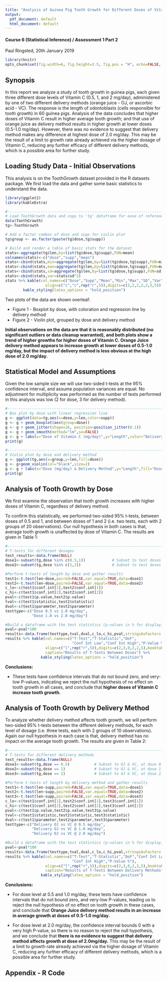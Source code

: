```yaml
---
title: "Analysis of Guinea Pig Tooth Growth for Different Doses of Vitamin C and Delivery Methods"
output:
  pdf_document: default
  html_document: default
---
```

#### Course 6 (Statistical Inference) / Assessment 1 Part 2
Paul Ringsted, 20th January 2019

```r
library(knitr)
opts_chunk$set(fig.width=6, fig.height=3.5, fig.pos = "H", echo=FALSE, eval=TRUE)
```

## Synopsis

In this report we analyze a study of tooth growth in guinea pigs, each given three different dose levels of Vitamin C (0.5, 1, and 2 mg/day), administered by one of two different delivery methods (orange juice - OJ, or ascorbic acid - VC).  The response is the length of odontoblasts (cells responsible for tooth growth) in 60 guinea pigs.  Analysis of the data concludes that higher doses of Vitamin C result in higher average tooth growth; and that use of orange juice as delivery method results in higher growth at lower doses (0.5-1.0 mg/day). However, there was no evidence to suggest that delivery method makes any difference at highest dose of 2.0 mg/day.  This may be the result of a limit to growth rate already achieved via the higher dosage of Vitamin C, reducing any further efficacy of different delivery methods, which is a possible area for further study.

## Loading Study Data - Initial Observations

This analysis is on the ToothGrowth dataset provided in the R datasets package.  We first load the data and gather some basic statistics to understand the data.

```r
library(ggplot2)
library(kableExtra)

```
```r
#-------------------------------------------------------------------------------------
# Load ToothGrowth data and copy to 'tg' dataframe for ease of reference
data(ToothGrowth)
tg<-ToothGrowth

# Add a factor combos of dose and supp for violin plot
tg$group <- as.factor(paste(tg$dose,tg$supp))   

# Build and render a table of basic stats for the dataset
stats<-aggregate(tg$len,by=list(tg$dose,tg$supp),FUN=mean)
colnames(stats)<-c("dose","supp","mean")
stats<-cbind(stats,min=aggregate(tg$len,by=list(tg$dose,tg$supp),FUN=min)$x)
stats<-cbind(stats,max=aggregate(tg$len,by=list(tg$dose,tg$supp),FUN=max)$x)
stats<-cbind(stats,sd=aggregate(tg$len,by=list(tg$dose,tg$supp),FUN=sd)$x)
stats<-cbind(stats,var=stats$sd^2)
stats %>% kable(col.names=c("Dose","Supp","Mean","Min","Max","SD","Var"),
                  align=c("c","c",rep("r",5)),digits=c(2,2,2,2,2,5,5)) %>%
        kable_styling(latex_options = "hold_position")

```
Two plots of the data are shown overleaf:

* Figure 1 - Boxplot by dose, with coloration and regression line by delivery method
* Figure 2 - Violin plot, grouped by dose and delivery method

**Initial observations on the data are that it is reasonably distributed (no significant outliers or data cleanup warranted), and both plots show a trend of higher growths for higher doses of Vitamin C.  Orange Juice delivery method appears to increase growth at lower doses of 0.5-1.0 mg/day, but the impact of delivery method is less obvious at the high dose of 2.0 mg/day.**

## Statistical Model and Assumptions

Given the low sample size we will use two-sided t-tests at the 95% confidence interval, and assume population variances are equal.  No adjustment for multiplicity was performed as the number of tests performed in this analysis was low (2 for dose, 3 for delivery method).

\newpage
```r
#-------------------------------------------------------------------------------------
# Box plot by dose with linear regression line
g <- ggplot(data=tg,aes(x=dose,y=len,color=supp))
g <- g + geom_boxplot(aes(group=dose)) 
g <- g + geom_jitter(shape=16, position=position_jitter(0.1))
g <- g + geom_smooth(method="lm",se=FALSE)
g <- g + labs(x="Dose of Vitamin C (mg/day)",y="Length",color="Delivery Method")
print(g)

```
\vspace{24pt}
```r
#-------------------------------------------------------------------------------------
# Violin plot by dose and delivery method
g <- ggplot(tg,aes(x=group,y=len,fill=dose))
g <- g+geom_violin(col="black",size=2)
g <- g + labs(x="Dose (mg/day) & Delivery Method",y="Length",fill="Dose")
print(g)

```

\newpage
## Analysis of Tooth Growth by Dose

We first examine the observation that tooth growth increases with higher doses of Vitamin C, regardless of delivery method.

To confirm this statistically, we performed two-sided 95% t-tests, between doses of 0.5 and 1, and between doses of 1 and 2 (i.e. two tests, each with 2 groups of 20 observations).  Our null hypothesis in both cases is that, average tooth growth is unaffected by dose of Vitamin C.  The results are given in Table 1:

```r
#-------------------------------------------------------------------------------------
# T-tests for different dosages
test_results<-data.frame(NULL)
dose1<-subset(tg,dose %in% c(0.5,1))            # Subset to test doses 0.5 and 1.0
dose2<-subset(tg,dose %in% c(1,2))              # Subset to test doses 1.0 and 2.0

#Perform t-tests of length by dose and gather results
test1<-t.test(len~dose,paired=FALSE,var.equal=TRUE,data=dose1)
test2<-t.test(len~dose,paired=FALSE,var.equal=TRUE,data=dose2)
c_lo<-c(test1$conf.int[1],test2$conf.int[1])
c_hi<-c(test1$conf.int[2],test2$conf.int[2])
pval<-c(test1$p.value,test2$p.value)
tval<-c(test1$statistic,test2$statistic)
dval<-c(test1$parameter,test2$parameter)
testtype<-c("Dose 0.5 vs 1.0 mg/day",
            "Dose 1.0 vs 2.0 mg/day")

#Build a dataframe with the test statistics (p-values in % for display) and render it
pval<-pval*100
results<-data.frame(testtype,tval,dval,c_lo,c_hi,pval,stringsAsFactors = FALSE)
results %>% kable(col.names=c("T-Test","T-Statistic","DoF",
                              "Conf Int Low","Conf Int High","P-Value %"),
                  align=c("l",rep("r",5)),digits=c(2,3,0,2,2,5),booktabs=T,
                  caption="Results of T-Tests Between Doses") %>%
                kable_styling(latex_options = "hold_position")

```

**Conclusions:**

* These tests have confidence intervals that do not bound zero, and very-low P-values, indicating we reject the null hypothesis of no effect on tooth growth in all cases, and conclude that **higher doses of Vitamin C increase tooth growth.**


## Analysis of Tooth Growth by Delivery Method

To analyze whether delivery method affects tooth growth, we will perform two-sided 95% t-tests between the different delivery methods, for each level of dosage (i.e. three tests, each with 2 groups of 10 observations).  Again our null hypothesis in each case is that, delivery method has no impact on the average tooth growth. The results are given in Table 2:

```r
#-------------------------------------------------------------------------------------
# T-tests for different delivery methods
test_results<-data.frame(NULL)
dose1<-subset(tg,dose == 0.5)           # Subset to OJ & VC, at dose 0.5
dose2<-subset(tg,dose == 1)             # Subset to OJ & VC, at dose 1.0
dose3<-subset(tg,dose == 2)             # Subset to OJ & VC, at dose 2.0

#Perform t-tests of length by delivery method and gather results
test1<-t.test(len~supp,paired=FALSE,var.equal=TRUE,data=dose1)
test2<-t.test(len~supp,paired=FALSE,var.equal=TRUE,data=dose2)
test3<-t.test(len~supp,paired=FALSE,var.equal=TRUE,data=dose3)
c_lo<-c(test1$conf.int[1],test2$conf.int[1],test3$conf.int[1])
c_hi<-c(test1$conf.int[2],test2$conf.int[2],test3$conf.int[2])
pval<-c(test1$p.value,test2$p.value,test3$p.value)
tval<-c(test1$statistic,test2$statistic,test3$statistic)
dval<-c(test1$parameter,test2$parameter,test3$parameter)
testtype<-c("Delivery OJ vs VC @ 0.5 mg/day",
            "Delivery OJ vs VC @ 1.0 mg/day",
            "Delivery OJ vs VC @ 2.0 mg/day")

#Build a dataframe with the test statistics (p-values in % for display) and render it
pval<-pval*100
results<-data.frame(testtype,tval,dval,c_lo,c_hi,pval,stringsAsFactors = FALSE)
results %>% kable(col.names=c("T-Test","T-Statistic","DoF","Conf Int Low",
                              "Conf Int High","P-Value %"),
                  align=c("l",rep("r",5)),digits=c(2,3,0,2,2,5),booktabs=T,
                  caption="Results of T-Tests Between Delivery Methods") %>% 
                kable_styling(latex_options = "hold_position")

```

**Conclusions:**

* For dose level at 0.5 and 1.0 mg/day, these tests have confidence intervals that do not bound zero, and very-low P-values, leading us to reject the null hypothesis of no effect on tooth growth in these cases, and conclude that **Orange Juice delivery method results in an increase in average growth at doses of 0.5-1.0 mg/day.**

* For dose level at 2.0 mg/day, the confidence interval bounds 0 with a very high P-value, so there is no reason to reject the null hypothesis, and we conclude that **there is no evidence to suggest that delivery method affects growth at dose of 2.0mg/day.**  This may be the result of a limit to growth rate already achieved via the higher dosage of Vitamin C, reducing any further efficacy of different delivery methods, which is a possible area for further study.

\newpage
## Appendix - R Code

```r
```
